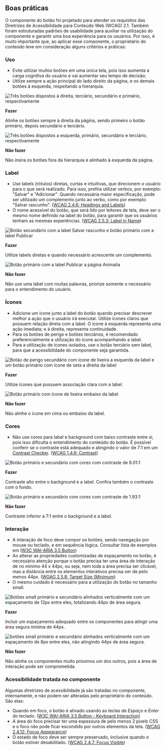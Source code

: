 
## Boas práticas

O componente do botão foi projetado para atender os requisitos das Diretrizes de Acessibilidade para Conteúdo Web (WCAG) 2.1. Também foram estruturadas padrões de usabilidade para auxiliar na utilização do componente e garantir uma boa experiência para os usuários. Por isso, é muito importante que, ao aplicar esse componente, o proprietário do conteúdo leve em consideração alguns critérios e práticas:

### Uso

- Evite utilizar muitos botões em uma única tela, pois isso aumenta a carga cognitiva do usuário e vai aumentar seu tempo de decisão;
- Utilize sempre a ação principal do lado direito da página, e os demais botões à esquerda, respeitando a hierarquia.

<div style={{ padding: '0 0 24px 0', display: 'flex' }}>

<div style={{ display: 'inline-block', width: '48%' }}>

<img
  src={buttonDo1}
  alt="Três botões dispostos à direita, terciário, secundário e primário, respectivamente"
/>

**Fazer**

Alinhe os botões sempre à direita da página, sendo primeiro o botão primário, depois secundário e terciário.

</div>

<div style={{ display: 'inline-block', width: '4%' }}></div>

<div  style={{ display: 'inline-block', width: '48%' }}>
<img
src={buttonDont1}
alt="Três botões dispostos a esquerda, primário, secundário e terciário, respectivamente"
/>

**Não fazer**

Não insira os botões fora da hierarquia e alinhado à esquerda da página.

</div>

</div>

### Label

- Use labels (rótulos) diretas, curtas e intuitivas, que direcionem o usuário para o que será realizado. Para isso, prefira utilizar verbos, por exemplo: "Salvar" e "Adicionar". Quando necessária maior especificação, pode ser utilizado um complemento junto ao verbo, como por exemplo: "Salvar rascunho". ([WCAG 2.4.6: Headings and Labels](https://www.w3.org/WAI/WCAG21/Understanding/headings-and-labels))
- O nome acessível do botão, que será lido por leitores de tela, deve ser o mesmo nome definido na label do botão, para garantir que os usuários tenham as mesmas experiências. ([WCAG 2.5.3: Label in Name](https://www.w3.org/WAI/WCAG21/Understanding/label-in-name))

<div style={{ padding: '0 0 24px 0', display: 'flex' }}>

<div style={{ display: 'inline-block', width: '48%' }}>

<img
  src={buttonDo2}
  alt="Botão secundário com a label Salvar rascunho e botão primário com a label Publicar"
/>

**Fazer**

Utilize labels diretas e quando necessário acrescente um complemento.

</div>

<div style={{ display: 'inline-block', width: '4%' }}></div>

<div  style={{ display: 'inline-block', width: '48%' }}>
<img
src={buttonDont2}
alt="Botão primário com a label Publicar a página Animalia"
/>

**Não fazer**

Não use uma label com muitas palavras, priorize somente o necessário para o entendimento do usuário.

</div>

</div>

### Ícones

- Adicione um ícone junto a label do botão quando precisar descrever melhor a ação que o usuário irá executar. Utilize ícones claros que possuem relação direta com a label. O ícone à esquerda representa uma ação imediata; e à direita, representa continuidade.
- Para os botões de perigo e botões terciários, é recomendado preferencialmente a utilização do ícone acompanhando a label.
- Para a utilização de ícones isolados, use o botão terciário sem label, para que a acessibilidade do componente seja garantida.

<div style={{ padding: '0 0 24px 0', display: 'flex' }}>

<div style={{ display: 'inline-block', width: '48%' }}>

<img
  src={buttonDo3}
  alt="Botão de perigo secundário com ícone de lixeira a esquerda da label e um botão primário com ícone de seta a direita da label"
/>

**Fazer**

Utilize ícones que possuem associação clara com a label.

</div>

<div style={{ display: 'inline-block', width: '4%' }}></div>

<div  style={{ display: 'inline-block', width: '48%' }}>
<img
src={buttonDont3}
alt="Botão primário com ícone de lixeira embaixo da label"
/>

**Não fazer**

Não alinhe o ícone em cima ou embaixo da label.

</div>

</div>

### Cores

- Não use cores para label e background com baixo contraste entre si, pois isso dificulta o entendimento do conteúdo do botão. É possível conferir se o contraste está adequado e atingindo o valor de 7:1 em um [Contrast Checker](https://webaim.org/resources/contrastchecker/). ([WCAG 1.4.6: Contrast](https://www.w3.org/WAI/WCAG21/Understanding/contrast-enhanced.html))

<div style={{ padding: '0 0 24px 0', display: 'flex' }}>

<div style={{ display: 'inline-block', width: '48%' }}>

<img
  src={buttonDo4}
  alt="Botão primário e secundário com cores com contraste de 8.01:1"
/>

**Fazer**

Contraste alto entre o background e a label. Confira também o contraste com o fundo.

</div>

<div style={{ display: 'inline-block', width: '4%' }}></div>

<div  style={{ display: 'inline-block', width: '48%' }}>
<img
src={buttonDont4}
alt="Botão primário e secundário com cores com contraste de 1.93:1"
/>

**Não fazer**

Contraste inferior a 7:1 entre o background e a label.

</div>

</div>

### Interação

- A interação de foco deve compor os botões, sendo navegação por mouse ou teclado, e em sequência lógica. Consultar lista de exemplos em ([W3C WAI-ARIA 3.5 Button](https://www.w3.org/TR/wai-aria-practices-1.1/#button))
- Ao alterar as propriedades customizadas de espaçamento no botão, é necessário atenção porque o botão precisa ter uma área de interação de no mínimo 44 x 44px, ou seja, nem toda a área precisa ser clicável, mas a distância entre os elementos interativos precisa ser de pelo menos 44px. ([WGAG 2.5.8: Target Size (Minimum](https://www.w3.org/WAI/WCAG22/Understanding/target-size-minimum))
- O mesmo cuidado é necessário para a utilização do botão no tamanho small.

<div style={{ padding: '0 0 24px 0', display: 'flex' }}>

<div style={{ display: 'inline-block', width: '48%' }}>

<img
  src={buttonDo5}
  alt="Botões small primário e secundário alinhados verticalmente com um espaçamento de 12px entre eles, totalizando 44px de área segura."
/>

**Fazer**

Incluir um espaçamento adequado entre os componentes para atingir uma área segura mínima de 44px.

</div>

<div style={{ display: 'inline-block', width: '4%' }}></div>

<div  style={{ display: 'inline-block', width: '48%' }}>
<img
src={buttonDont5}
alt="botões small primário e secundário alinhados verticalmente com um espaçamento de 8px entre eles, não atingindo 44px de área segura."
/>

**Não fazer**

Não alinhe os componentes muito próximos um dos outros, pois a área de interação pode ser comprometida.

</div>

</div>

### Acessibilidade tratada no componente

Algumas diretrizes de acessibilidade já são tratadas no componente, internamente, e não podem ser alteradas pelo proprietário do conteúdo. São elas:

- Quando em foco, o botão é ativado usando as teclas de _Espaço_ e _Enter_ do teclado. ([W3C WAI-ARIA 3.5 Button - Keyboard Interaction](https://www.w3.org/TR/wai-aria-practices-1.1/#keyboard-interaction-3))
- A área do foco precisar ter uma espessura de pelo menos 2 pixels CSS e o foco não pode ficar escondido por outros elementos da tela. ([WCAG 2.4.12: Focus Appearance](https://www.w3.org/WAI/WCAG22/Understanding/focus-appearance-enhanced))
- O estado de foco deve ser sempre preservado, inclusive quando o botão estiver desabilitado. ([WCAG 2.4.7: Focus Visible](https://www.w3.org/WAI/WCAG21/Understanding/focus-visible))
